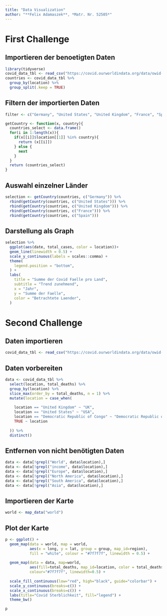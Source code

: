```yaml
---
title: "Data Visualization"
author: "**Felix Adamaszek**, *Matr. Nr. 52505*"
---
```


# **First Challenge**
## **Importieren der benoetigten Daten**

```r

library(tidyverse)
covid_data_tbl <- read_csv("https://covid.ourworldindata.org/data/owid-covid-data.csv")
countries <- covid_data_tbl %>%
  group_by(location) %>% 
  group_split(.keep = TRUE)

```

## **Filtern der importierten Daten**

```r
filter <- c("Germany", "United States", "United Kingdom", "France", "Spain")

getCountry <- function(x, country){
  countries_select <- data.frame()
  for(i in 1:length(x)){
    if(x[[i]]$location[[1]] %in% country){
      return (x[[i]])
    } else {
      next
    }
  }
  return (countries_select)
}

```

## **Auswahl einzelner Länder**

```r

selection <- getCountry(countries, c("Germany")) %>% 
  rbind(getCountry(countries, c("United States"))) %>% 
  rbind(getCountry(countries, c("United Kingdom"))) %>% 
  rbind(getCountry(countries, c("France"))) %>% 
  rbind(getCountry(countries, c("Spain")))


```
  
## **Darstellung als Graph**

```r
selection %>% 
  ggplot(aes(date, total_cases, color = location))+
  geom_line(linewidth = 0.5) + 
  scale_y_continuous(labels = scales::comma) +
  theme(
    legend.position = "bottom",
  ) + 
  labs(
    title = "Summe der Covid Faelle pro Land",
    subtitle = "Trend zunehmend",
    x = "Jahr",
    y = "Summe der Faelle",
    color = "Betrachtete Laender",
  )

```

# **Second Challenge**

## **Daten importieren**

```r
covid_data_tbl <- read_csv("https://covid.ourworldindata.org/data/owid-covid-data.csv")

```

## **Daten vorbereiten**

```r
data <- covid_data_tbl %>% 
  select(location, total_deaths) %>% 
  group_by(location) %>% 
  slice_max(order_by = total_deaths, n = 1) %>% 
  mutate(location = case_when(
    
    location == "United Kingdom" ~ "UK",
    location == "United States" ~ "USA",
    location == "Democratic Republic of Congo" ~ "Democratic Republic of the Congo",
    TRUE ~ location
    
  )) %>%
  distinct()

```

## **Entfernen von nicht benötigten Daten**

```r
data <- data[!grepl("World", data$location),]
data <- data[!grepl("income", data$location),]
data <- data[!grepl("Europe", data$location),]
data <- data[!grepl("North America", data$location),]
data <- data[!grepl("South America", data$location),]
data <- data[!grepl("Asia", data$location),]

```

## **Importieren der Karte**

```r
world <- map_data("world")

```

## **Plot der Karte**

```r
p <- ggplot() +
  geom_map(data = world, map = world,
           aes(x = long, y = lat, group = group, map_id=region),
           fill = "white", colour = "#7f7f7f", linewidth = 0.5) +
  
  geom_map(data = data, map=world,
           aes(fill=total_deaths, map_id=location, color = total_deaths),
           colour="#7f7f7f", linewidth=0.5) +
  
  scale_fill_continuous(low="red", high="black", guide="colorbar") +
  scale_y_continuous(breaks=c()) +
  scale_x_continuous(breaks=c()) +
  labs(title="Covid Sterblichkeit", fill="legend") +
  theme_bw()

p

```

